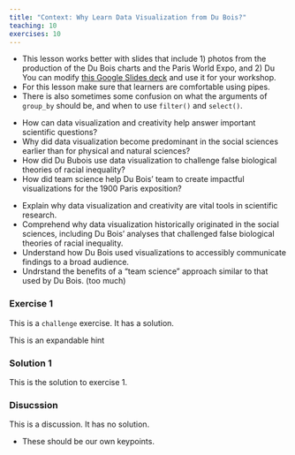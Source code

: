 ```yaml
---
title: "Context: Why Learn Data Visualization from Du Bois?"
teaching: 10
exercises: 10
---
```


:::: instructor

- This lesson works better with slides that include 1) photos from the production
of the Du Bois charts and the Paris World Expo, and 2) Du 
  You can modify [this Google Slides deck](https://docs.google.com/presentation/d/1A9abypFdFp8urAe9z7GCMjFr4aPeIb8mZAtJA2F7H0w/edit#slide=id.g652714585f_0_114) and use it for your workshop.
- For this lesson make sure that learners are comfortable using pipes.
- There is also sometimes some confusion on what the arguments of `group_by`
  should be, and when to use `filter()` and `select()`.

::::::::::::

:::::::::::::::::::::::::::::::::::::: questions 

- How can data visualization and creativity help answer important scientific questions?
- Why did data visualization become predominant in the social sciences earlier than for physical and natural sciences?
- How did Du Bubois use data visualization to challenge false biological theories of racial inequality?
- How did team science help Du Bois' team to create impactful visualizations for the 1900 Paris exposition?

::::::::::::::::::::::::::::::::::::::::::::::::

::::::::::::::::::::::::::::::::::::: objectives

- Explain why data visualization and creativity are vital tools in scientific research.
- Comprehend why data visualization historically originated in the social sciences, including Du Bois' analyses that challenged false biological theories of racial inequality. 
- Understand how Du Bois used visualizations to accessibly communicate findings to a broad audience.
- Undrstand the benefits of a "team science" approach similar to that used by Du Bois. (too much)

::::::::::::::::::::::::::::::::::::::::::::::::

::::::::::::::::::::::::::::::::::::: challenge

### Exercise 1
This is a `challenge` exercise.
It has a solution.

::::::::::::::::::::::::::::::::::::::::::::::::

::::::::::::::::::::::::::::::::::::: hint

This is an expandable hint

::::::::::::::::::::::::::::::::::::::::::::::::

::::::::::::::::::::::::::::::::::::: solution

### Solution 1
This is the solution to exercise 1.

::::::::::::::::::::::::::::::::::::::::::::::::

::::::::::::::::::::::::::::::::::::: discussion

### Disucssion
This is a discussion. It has no solution.

::::::::::::::::::::::::::::::::::::::::::::::::

::::::::::::::::::::::::::::::::::::: keypoints 

- These should be our own keypoints.

::::::::::::::::::::::::::::::::::::::::::::::::

[r-markdown]: https://rmarkdown.rstudio.com/
